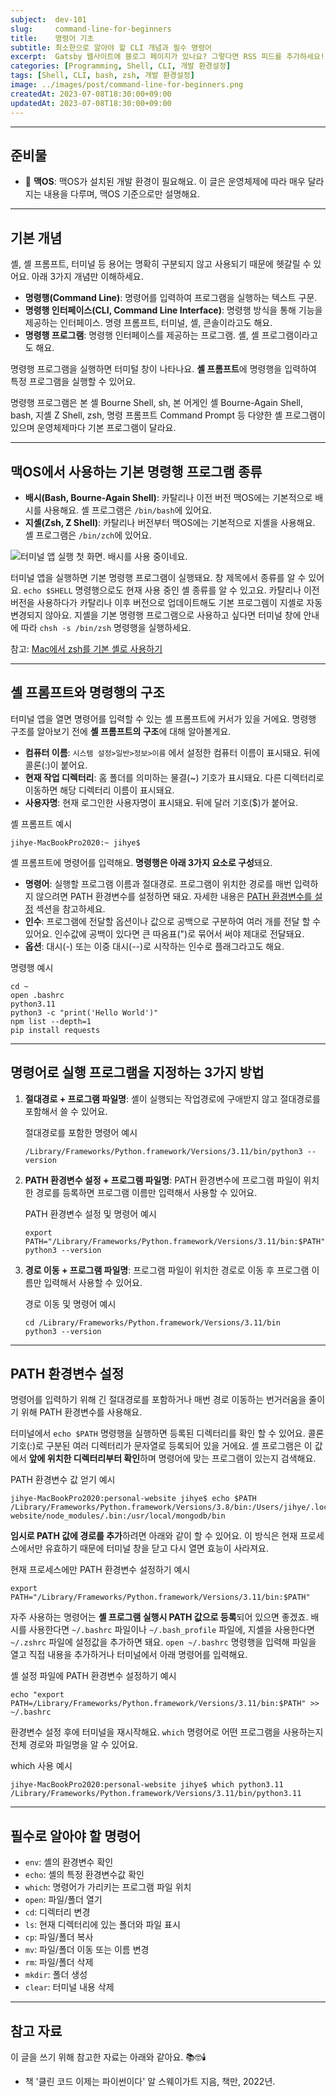 ```yaml
---
subject:  dev-101
slug:     command-line-for-beginners
title:    명령어 기초
subtitle: 최소한으로 알아야 할 CLI 개념과 필수 명령어
excerpt:  Gatsby 웹사이트에 블로그 페이지가 있나요? 그렇다면 RSS 피드를 추가하세요!
categories: [Programming, Shell, CLI, 개발 환경설정]
tags: [Shell, CLI, bash, zsh, 개발 환경설정]
image: ../images/post/command-line-for-beginners.png
createdAt: 2023-07-08T18:30:00+09:00
updatedAt: 2023-07-08T18:30:00+09:00
---
```


<div className="lead">

</div>

---
## 준비물

* 🍏 **맥OS**: 맥OS가 설치된 개발 환경이 필요해요. 이 글은 운영체제에 따라 매우 달라지는 내용을 다루며, 맥OS 기준으로만 설명해요.

---
## 기본 개념
셸, 셸 프롬프트, 터미널 등 용어는 명확히 구분되지 않고 사용되기 때문에 헷갈릴 수 있어요. 아래 3가지 개념만 이해하세요.

* **명령행(Command Line)**: 명령어를 입력하여 프로그램을 실행하는 텍스트 구문.
* **명령행 인터페이스(CLI, Command Line Interface)**: 명령행 방식을 통해 기능을 제공하는 인터페이스. 명령 프롬프트, 터미널, 셸, 콘솔이라고도 해요.
* **명령행 프로그램**: 명령행 인터페이스를 제공하는 프로그램. 셸, 셸 프로그램이라고도 해요.

명령행 프로그램을 실행하면 터미털 창이 나타나요. **셸 프롬프트**에 명령행을 입력하여 특정 프로그램을 실행할 수 있어요.

명령행 프로그램은 본 셸 <SideBySide>Bourne Shell, sh</SideBySide>, 본 어게인 셸 <SideBySide>Bourne-Again Shell, bash</SideBySide>, 지셸 <SideBySide>Z Shell, zsh</SideBySide>, 명령 프롬프트 <SideBySide>Command Prompt</SideBySide> 등 다양한 셸 프로그램이 있으며 운영체제마다 기본 프로그램이 달라요.

---
## 맥OS에서 사용하는 기본 명령행 프로그램 종류

* **배시(Bash, Bourne-Again Shell)**: 카탈리나 이전 버전 맥OS에는 기본적으로 배시를 사용해요.
    셸 프로그램은 `/bin/bash`에 있어요.
* **지셸(Zsh, Z Shell)**: 카탈리나 버전부터 맥OS에는 기본적으로 지셸을 사용해요.
    셸 프로그램은 `/bin/zch`에 있어요.

![터미널 앱 실행 첫 화면. 배시를 사용 중이네요.](../images/post/mac-terminal-open-bash.png)

터미널 앱을 실행하면 기본 명령행 프로그램이 실행돼요. 창 제목에서 종류를 알 수 있어요.
`echo $SHELL` 명령행으로도 현재 사용 중인 셸 종류를 알 수 있고요.
카탈리나 이전 버전을 사용하다가 카탈리나 이후 버전으로 업데이트해도 기본 프로그렘이 지셸로 자동 변경되지 않아요.
지셸을 기본 명령행 프로그램으로 사용하고 싶다면 터미널 창에 안내에 따라 `chsh -s /bin/zsh` 명령행을 실행하세요.

참고: [Mac에서 zsh를 기본 셸로 사용하기](https://support.apple.com/kb/HT208050)

---
## 셸 프롬프트와 명령행의 구조

터미널 앱을 열면 명령어를 입력할 수 있는 셸 프롬프트에 커서가 있을 거에요.
명령행 구조를 알아보기 전에 **셸 프롬프트의 구조**에 대해 알아볼게요.
* **컴퓨터 이름**: `시스템 설정>일반>정보>이름` 에서 설정한 컴퓨터 이름이 표시돼요. 뒤에 콜론(:)이 붙어요.
* **현재 작업 디렉터리**: 홈 폴더를 의미하는 물결(~) 기호가 표시돼요. 다른 디렉터리로 이동하면 해당 디렉터리 이름이 표시돼요.
* **사용자명**: 현재 로그인한 사용자명이 표시돼요. 뒤에 달러 기호($)가 붙어요.

<p className="code-label">셸 프롬프트 예시</p>

```shell{numberLines: false}
jihye-MacBookPro2020:~ jihye$
```

셸 프롬프트에 명령어를 입력해요. **명령행은 아래 3가지 요소로 구성**돼요.

* **명령어**: 실행할 프로그램 이름과 절대경로. 프로그램이 위치한 경로를 매번 입력하지 않으려면 PATH 환경변수를 설정하면 돼요. 자세한 내용은 [PATH 환경변수를 설정](#path-환경변수-설정) 섹션을 참고하세요.
* **인수**: 프로그램에 전달할 옵션이나 값으로 공백으로 구분하여 여러 개를 전달 할 수 있어요. 인수값에 공백이 있다면 큰 따옴표(")로 묶어서 써야 제대로 전달돼요.
* **옵션**: 대시(-) 또는 이중 대시(--)로 시작하는 인수로 플래그라고도 해요.

<p className="code-label">명령행 예시</p>

```shell{numberLines: false}
cd ~
open .bashrc
python3.11
python3 -c "print('Hello World')"
npm list --depth=1
pip install requests
```

---
## 명령어로 실행 프로그램을 지정하는 3가지 방법

1. **절대경로 + 프로그램 파일명**: 셸이 실행되는 작업경로에 구애받지 않고 절대경로를 포함해서 쓸 수 있어요.

    <p className="code-label">절대경로를 포함한 명령어 예시</p>

    ```shell{numberLines: false}
    /Library/Frameworks/Python.framework/Versions/3.11/bin/python3 --version
    ```

2. **PATH 환경변수 설정 + 프로그램 파일명**: PATH 환경변수에 프로그램 파일이 위치한 경로를 등록하면 프로그램 이름만 입력해서 사용할 수 있어요.

    <p className="code-label">PATH 환경변수 설정 및 명령어 예시</p>

    ```shell{numberLines: false}
    export PATH="/Library/Frameworks/Python.framework/Versions/3.11/bin:$PATH"
    python3 --version
    ```

3. **경로 이동 + 프로그램 파일명**: 프로그램 파일이 위치한 경로로 이동 후 프로그램 이름만 입력해서 사용할 수 있어요.

    <p className="code-label">경로 이동 및 명령어 예시</p>

    ```shell{numberLines: false}
    cd /Library/Frameworks/Python.framework/Versions/3.11/bin
    python3 --version
    ```

---
## PATH 환경변수 설정

명령어를 입력하기 위해 긴 절대경로를 포함하거나 매번 경로 이동하는 번거러움을 줄이기 위해 PATH 환경변수를 사용해요.

터미널에서 `echo $PATH` 명령행을 실행하면 등록된 디렉터리를 확인 할 수 있어요. 콜론 기호(:)로 구분된 여러 디렉터리가 문자열로 등록되어 있을 거에요.
셸 프로그램은 이 값에서 **앞에 위치한 디렉터리부터 확인**하며 명령어에 맞는 프로그램이 있는지 검색해요.

<p className="code-label">PATH 환경변수 값 얻기 예시</p>

```shell{numberLines: false}
jihye-MacBookPro2020:personal-website jihye$ echo $PATH
/Library/Frameworks/Python.framework/Versions/3.8/bin:/Users/jihye/.local/bin:/opt/homebrew/bin:/opt/homebrew/sbin:/Users/jihye/.gem/ruby/2.7.0/bin:/usr/local/opt/ruby/bin:/usr/local/bin:/System/Cryptexes/App/usr/bin:/usr/bin:/bin:/usr/sbin:/sbin:/Library/Apple/usr/bin:/Applications/Postgres.app/Contents/Versions/latest/bin:/var/run/com.apple.security.cryptexd/codex.system/bootstrap/usr/local/bin:/var/run/com.apple.security.cryptexd/codex.system/bootstrap/usr/bin:/var/run/com.apple.security.cryptexd/codex.system/bootstrap/usr/appleinternal/bin:/Users/jihye/WebstormProjects/personal-website/node_modules/.bin:/usr/local/mongodb/bin
```

**임시로 PATH 값에 경로를 추가**하려면 아래와 같이 할 수 있어요.
이 방식은 현재 프로세스에서만 유효하기 때문에 터미널 창을 닫고 다시 열면 효능이 사라져요.

<p className="code-label">현재 프로세스에만 PATH 환경변수 설정하기 예시</p>

```shell{numberLines: false}
export PATH="/Library/Frameworks/Python.framework/Versions/3.11/bin:$PATH"
```

자주 사용하는 명령어는 **셸 프로그램 실행시 PATH 값으로 등록**되어 있으면 좋겠죠.
배시를 사용한다면 `~/.bashrc` 파일이나 `~/.bash_profile` 파일에, 지셸을 사용한다면 `~/.zshrc` 파일에 설정값을 추가하면 돼요.
`open ~/.bashrc` 명령행을 입력해 파일을 열고 직접 내용을 추가하거나 터미널에서 아래 명령어를 입력해요.

<p className="code-label">셸 설정 파일에 PATH 환경변수 설정하기 예시</p>

```shell{numberLines: false}
echo "export PATH=/Library/Frameworks/Python.framework/Versions/3.11/bin:$PATH" >> ~/.bashrc
```

환경변수 설정 후에 터미널을 재시작해요. `which` 명령어로 어떤 프로그램을 사용하는지 전체 경로와 파일명을 알 수 있어요.

<p className="code-label">which 사용 예시</p>

```shell{numberLines: false}
jihye-MacBookPro2020:personal-website jihye$ which python3.11
/Library/Frameworks/Python.framework/Versions/3.11/bin/python3.11
```

---
## 필수로 알아야 할 명령어

* `env`: 셸의 환경변수 확인
* `echo`: 셸의 특정 환경변수값 확인
* `which`: 명령어가 가리키는 프로그램 파일 위치
* `open`: 파일/폴더 열기
* `cd`: 디렉터리 변경
* `ls`: 현재 디렉터리에 있는 폴더와 파일 표시
* `cp`: 파일/폴더 복사
* `mv`: 파일/폴더 이동 또는 이름 변경
* `rm`: 파일/폴더 삭제
* `mkdir`: 폴더 생성
* `clear`: 터미널 내용 삭제



---
## 참고 자료

이 글을 쓰기 위해 참고한 자료는 아래와 같아요. 📚🤓🕯️

* 책 '클린 코드 이제는 파이썬이다' 알 스웨이가트 지음, 책만, 2022년.
